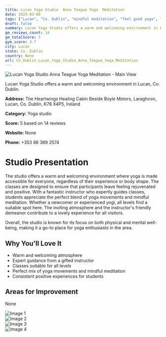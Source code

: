 ```yaml
---
title: Lucan Yoga Studio  Anna Teague Yoga  Meditation
date: 2025-03-08
tags: ["Lucan", "Co. Dublin", "mindful meditation", "feel good yoga", "welcoming", "accessible", "Lucan"]  
draft: false
summary: Lucan Yoga Studio offers a warm and welcoming environment in Lucan, Co. Dublin.
gm_reviews_count: 14
gm_totalScore: 5
gym_score: 3.7
city: Lucan
state: Co. Dublin
country: None
url: Co_Dublin_Lucan_Yoga_Studio_Anna_Teague_Yoga_Meditation
---
```


<div className="aspect-[16/9] relative my-8">
  <img 
    src="https://lh5.googleusercontent.com/p/AF1QipMRK0wFLzebYfzq_xmeC9qowSfiGX0yca_rtoZj=w1920-h1080-k-no"
    alt="Lucan Yoga Studio  Anna Teague Yoga  Meditation - Main View"
    className="object-cover absolute inset-0 w-full h-full rounded-lg"
  />
</div>

Lucan Yoga Studio offers a warm and welcoming environment in Lucan, Co. Dublin.

**Address:** The Heartwings Healing Cabin Beside Boyle Motors, Laraghcon, Lucan, Co. Dublin, K78 X4P5, Ireland

**Category:** Yoga studio

**Score:** 5 based on 14 reviews

**Website:** None

**Phone:** +353 86 389 2574

# Studio Presentation

The studio offers a warm and welcoming environment where yoga is made accessible for everyone, regardless of their experience or body shape. The classes are designed to ensure that participants leave feeling rejuvenated and positive. With a fantastic instructor who expertly guides classes, students appreciate the perfect blend of yoga movements and mindful meditation. Whether a newcomer or experienced yogi, all levels find a suitable spot here. The inviting atmosphere and the instructor's friendly demeanor contribute to a lovely experience for all visitors.

Overall, the studio is known for its focus on both physical and mental well-being, making it a go-to place for yoga enthusiasts in the area.

## Why You'll Love It

- Warm and welcoming atmosphere
- Expert guidance from a gifted instructor
- Classes suitable for all levels
- Perfect mix of yoga movements and mindful meditation
- Consistent positive experiences for students

## Areas for Improvement

None

<div className="grid grid-cols-1 xl:grid-cols-2 gap-4 my-8">
<div className="aspect-[4/3] relative"><img src="https://lh5.googleusercontent.com/p/AF1QipM2QoMoEMacPR2quuenbbCrXHXJb0BpOu3nsiwE=w1920-h1080-k-no" alt="Image 1" className="object-cover absolute inset-0 w-full h-full rounded-lg" /></div>
<div className="aspect-[4/3] relative"><img src="https://lh5.googleusercontent.com/p/AF1QipOrqK4cHVS--AQ-6fzA6wHhAK-ESCEf5W_2uR_W=w1920-h1080-k-no" alt="Image 2" className="object-cover absolute inset-0 w-full h-full rounded-lg" /></div>
<div className="aspect-[4/3] relative"><img src="https://lh5.googleusercontent.com/p/AF1QipOcPUTuYrRVjv9qDnnifM3z6n7Mpum2Z2suqB-G=w1920-h1080-k-no" alt="Image 3" className="object-cover absolute inset-0 w-full h-full rounded-lg" /></div>
<div className="aspect-[4/3] relative"><img src="https://lh5.googleusercontent.com/p/AF1QipOgi5OZ1p2lsOmXMhgY_v_ujQdaGJzS5RC77ZOU=w1920-h1080-k-no" alt="Image 4" className="object-cover absolute inset-0 w-full h-full rounded-lg" /></div>
</div>